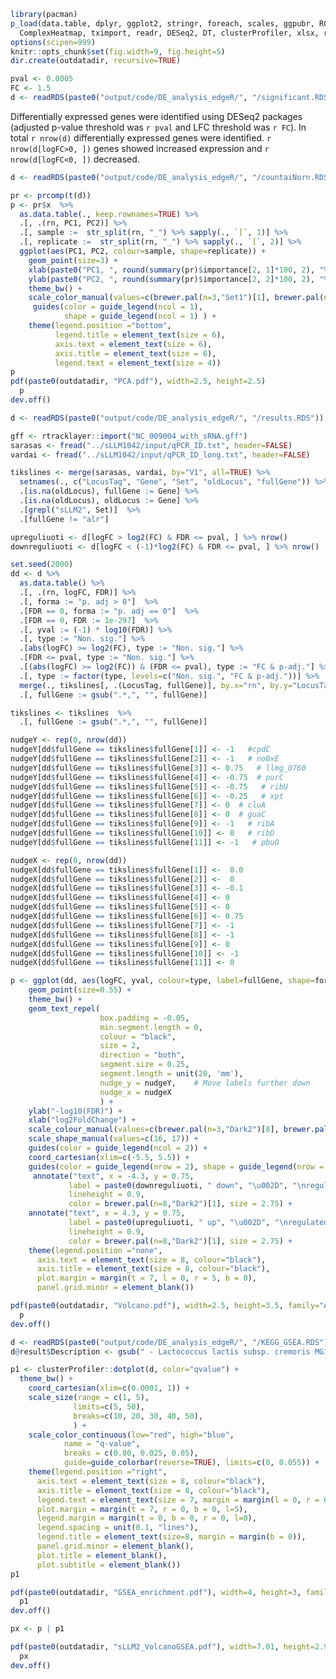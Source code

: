 ```r
library(pacman) 
p_load(data.table, dplyr, ggplot2, stringr, foreach, scales, ggpubr, RColorBrewer, circlize,
  ComplexHeatmap, tximport, readr, DESeq2, DT, clusterProfiler, xlsx, rtracklayer, ggrepel, ggtranscript)
options(scipen=999)
knitr::opts_chunk$set(fig.width=9, fig.height=5)
dir.create(outdatadir, recursive=TRUE)

pval <- 0.0005
FC <- 1.5
d <- readRDS(paste0("output/code/DE_analysis_edgeR/", "/significant.RDS"))
```

Differentially expressed genes were identified using DESeq2 packages (adjusted p-value threshold was `r pval`  and LFC threshold was `r FC`). In total `r nrow(d)` differentially expressed genes were identified. `r nrow(d[logFC>0, ])` genes showed increased expression and  `r nrow(d[logFC<0, ])` decreased. 


```r
d <- readRDS(paste0("output/code/DE_analysis_edgeR/", "/countaiNorn.RDS"))     
```

```r
pr <- prcomp(t(d))
p <- pr$x  %>% 
  as.data.table(., keep.rownames=TRUE) %>% 
  .[, .(rn, PC1, PC2)] %>% 
  .[, sample :=  str_split(rn, "_") %>% sapply(., `[`, 1)] %>%
  .[, replicate :=  str_split(rn, "_") %>% sapply(., `[`, 2)] %>% 
  ggplot(aes(PC1, PC2, colour=sample, shape=replicate)) +
    geom_point(size=3) +
    xlab(paste0("PC1, ", round(summary(pr)$importance[2, 1]*100, 2), "%")) +
    ylab(paste0("PC2, ", round(summary(pr)$importance[2, 2]*100, 2), "%")) +
    theme_bw() +
    scale_color_manual(values=c(brewer.pal(n=3,"Set1")[1], brewer.pal(n=3,"Set1")[3])) +
     guides(color = guide_legend(ncol = 1), 
            shape = guide_legend(ncol = 1) ) +
    theme(legend.position ="bottom", 
          legend.title = element_text(size = 6),  
          axis.text = element_text(size = 6),  
          axis.title = element_text(size = 6),  
          legend.text = element_text(size = 4)) 
p
pdf(paste0(outdatadir, "PCA.pdf"), width=2.5, height=2.5)
  p 
dev.off()  
```

```r
d <- readRDS(paste0("output/code/DE_analysis_edgeR/", "/results.RDS"))

gff <- rtracklayer::import("NC_009004_with_sRNA.gff")
sarasas <- fread("../sLLM1042/input/qPCR_ID.txt", header=FALSE)
vardai <- fread("../sLLM1042/input/qPCR_ID_long.txt", header=FALSE)

tikslines <- merge(sarasas, vardai, by="V1", all=TRUE) %>% 
  setnames(., c("LocusTag", "Gene", "Set", "oldLocus", "fullGene")) %>% 
  .[is.na(oldLocus), fullGene := Gene] %>% 
  .[is.na(oldLocus), oldLocus := Gene] %>%
  .[grepl("sLLM2", Set)]  %>% 
  .[fullGene != "alr"]

upreguliuoti <- d[logFC > log2(FC) & FDR <= pval, ] %>% nrow()
downreguliuoti <- d[logFC < (-1)*log2(FC) & FDR <= pval, ] %>% nrow()

set.seed(2000)
dd <- d %>% 
  as.data.table() %>%
  .[, .(rn, logFC, FDR)] %>%
  .[, forma := "p. adj > 0"]  %>% 
  .[FDR == 0, forma := "p. adj == 0"]  %>% 
  .[FDR == 0, FDR := 1e-297]  %>% 
  .[, yval := (-1) * log10(FDR)] %>%
  .[, type := "Non. sig."] %>%
  .[abs(logFC) >= log2(FC), type := "Non. sig."] %>%
  .[FDR <= pval, type := "Non. sig."] %>%
  .[(abs(logFC) >= log2(FC)) & (FDR <= pval), type := "FC & p-adj."] %>%
  .[, type := factor(type, levels=c("Non. sig.", "FC & p-adj."))] %>% 
  merge(., tikslines[, .(LocusTag, fullGene)], by.x="rn", by.y="LocusTag", all.x=TRUE)  %>% 
  .[, fullGene := gsub(".*,", "", fullGene)] 

tikslines <- tikslines  %>% 
  .[, fullGene := gsub(".*,", "", fullGene)] 

nudgeY <- rep(0, nrow(dd))
nudgeY[dd$fullGene == tikslines$fullGene[1]] <- -1   #cpdC
nudgeY[dd$fullGene == tikslines$fullGene[2]] <- -1   # no0xE
nudgeY[dd$fullGene == tikslines$fullGene[3]] <- 0.75   # llmg_0760
nudgeY[dd$fullGene == tikslines$fullGene[4]] <- -0.75  # purC
nudgeY[dd$fullGene == tikslines$fullGene[5]] <- -0.75   # ribU
nudgeY[dd$fullGene == tikslines$fullGene[6]] <- -0.25   # xpt   
nudgeY[dd$fullGene == tikslines$fullGene[7]] <- 0  # cluA 
nudgeY[dd$fullGene == tikslines$fullGene[8]] <- 0  # guaC
nudgeY[dd$fullGene == tikslines$fullGene[9]] <- -1   # ribA
nudgeY[dd$fullGene == tikslines$fullGene[10]] <- 0   # ribD
nudgeY[dd$fullGene == tikslines$fullGene[11]] <- -1   # pbuO

nudgeX <- rep(0, nrow(dd))
nudgeX[dd$fullGene == tikslines$fullGene[1]] <-  0.0   
nudgeX[dd$fullGene == tikslines$fullGene[2]] <-  0  
nudgeX[dd$fullGene == tikslines$fullGene[3]] <- -0.1   
nudgeX[dd$fullGene == tikslines$fullGene[4]] <- 0   
nudgeX[dd$fullGene == tikslines$fullGene[5]] <- 0   
nudgeX[dd$fullGene == tikslines$fullGene[6]] <- 0.75  
nudgeX[dd$fullGene == tikslines$fullGene[7]] <- -1  
nudgeX[dd$fullGene == tikslines$fullGene[8]] <- -1 
nudgeX[dd$fullGene == tikslines$fullGene[9]] <- 0  
nudgeX[dd$fullGene == tikslines$fullGene[10]] <- -1   
nudgeX[dd$fullGene == tikslines$fullGene[11]] <- 0

p <- ggplot(dd, aes(logFC, yval, colour=type, label=fullGene, shape=forma)) +
    geom_point(size=0.55) +
    theme_bw() +
    geom_text_repel(
                    box.padding = -0.05,  
                    min.segment.length = 0,
                    colour = "black", 
                    size = 2,
                    direction = "both",
                    segment.size = 0.25, 
                    segment.length = unit(20, 'mm'),
                    nudge_y = nudgeY,    # Move labels further down
                    nudge_x = nudgeX
                    ) +
    ylab("-log10(FDR)") +
    xlab("log2FoldChange") + 
    scale_colour_manual(values=c(brewer.pal(n=3,"Dark2")[8], brewer.pal(n=8,"Dark2")[1])) +
    scale_shape_manual(values=c(16, 17)) +
    guides(color = guide_legend(ncol = 2)) +
    coord_cartesian(xlim=c(-5.5, 5.5)) +
    guides(color = guide_legend(nrow = 2), shape = guide_legend(nrow = 2)) +
     annotate("text", x = -4.3, y = 0.75, 
             label = paste0(downreguliuoti, " down", "\u002D", "\nregulated"), 
             lineheight = 0.9,
             color = brewer.pal(n=8,"Dark2")[1], size = 2.75) + 
    annotate("text", x = 4.3, y = 0.75, 
             label = paste0(upreguliuoti, " up", "\u002D", "\nregulated"), 
             lineheight = 0.9,
             color = brewer.pal(n=8,"Dark2")[1], size = 2.75) +              
    theme(legend.position ="none", 
      axis.text = element_text(size = 8, colour="black"),  
      axis.title = element_text(size = 8, colour="black"),  
      plot.margin = margin(t = 7, l = 0, r = 5, b = 0),
      panel.grid.minor = element_blank()) 

pdf(paste0(outdatadir, "Volcano.pdf"), width=2.5, height=3.5, family="ArialMT")
  p 
dev.off()  

```

```r
d <- readRDS(paste0("output/code/DE_analysis_edgeR/", "/KEGG_GSEA.RDS"))
d@result$Description <- gsub(" - Lactococcus lactis subsp. cremoris MG1363", "", d@result$Description)

p1 <- clusterProfiler::dotplot(d, color="qvalue") +
  theme_bw() +
    coord_cartesian(xlim=c(0.0001, 1)) +
    scale_size(range = c(1, 5), 
              limits=c(5, 50),
              breaks=c(10, 20, 30, 40, 50),
              ) +
    scale_color_continuous(low="red", high="blue", 
            name = "q-value",
            breaks = c(0.00, 0.025, 0.05),
            guide=guide_colorbar(reverse=TRUE), limits=c(0, 0.055)) +
    theme(legend.position ="right", 
      axis.text = element_text(size = 8, colour="black"),  
      axis.title = element_text(size = 8, colour="black"),  
      legend.text = element_text(size = 7, margin = margin(l = 0, r = 0, t = 0, b = 0)), 
      plot.margin = margin(t = 7, r = 0, b = 0, l=5),
      legend.margin = margin(t = 0, b = 0, r = 0, l=0),
      legend.spacing = unit(0.1, "lines"),
      legend.title = element_text(size=8, margin = margin(b = 0)), 
      panel.grid.minor = element_blank(),
      plot.title = element_blank(),
      plot.subtitle = element_blank()) 
p1 

pdf(paste0(outdatadir, "GSEA_enrichment.pdf"), width=4, height=3, family="ArialMT")
  p1 
dev.off()  
```

```r
px <- p | p1

pdf(paste0(outdatadir, "sLLM2_VolcanoGSEA.pdf"), width=7.01, height=2.97, family="ArialMT")
  px
dev.off() 
```